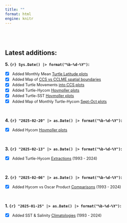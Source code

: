 ```yaml
---
title: ""
format: html
engine: knitr
---
```


<br>
<br>

## Latest additions: 

**5. `{r} Sys.Date() |> format("%b-%d-%Y")`:**

- [x]  [Added Monthly Mean [Turtle Latitude plots](cc_analyses.qmd)]{style="font-size: 90%;"}
- [x]  [Added Map of [CCS vs CCLME spatial boundaries](cc_analyses.qmd)]{style="font-size: 90%;"}
- [x]  [Added Turtle Movements [into CCS plots](cc_analyses.qmd)]{style="font-size: 90%;"}
- [x]  [Added Turtle-Hycom [Hovmoller plots](hycom_analyses.qmd)]{style="font-size: 90%;"}
- [x]  [Added Turtle-SST [Hovmoller plots](hycom_analyses.qmd)]{style="font-size: 90%;"}
- [x]  [Added Map of Monthly Turtle-Hycom [Sept-Oct plots](cc_hycom_currents.qmd)]{style="font-size: 90%;"}

<br>

**4. `{r} "2025-02-20" |> as.Date() |> format("%b-%d-%Y")`:**

- [x]  [Added Hycom [Hovmoller plots](hycom_analyses.qmd)]{style="font-size: 90%;"}

<br>

**3. `{r} "2025-02-13" |> as.Date() |> format("%b-%d-%Y")`:**

- [x]  [Added Turtle-Hycom [Extractions](cc_hycom_currents.qmd) (1993 - 2024)]{style="font-size: 90%;"}


<br>

**2. `{r} "2025-02-06" |> as.Date() |> format("%b-%d-%Y")`:**

- [x]  [Added Hycom vs Oscar Product [Comparisons](hycom_vs_oscar.qmd) (1993 - 2024)]{style="font-size: 90%;"}


<br>

**1. `{r} "2025-01-25" |> as.Date() |> format("%b-%d-%Y")`:**

- [x]  [Added SST & Salinity [Climatologies](env_clims.qmd) (1993 - 2024)]{style="font-size: 90%;"}


